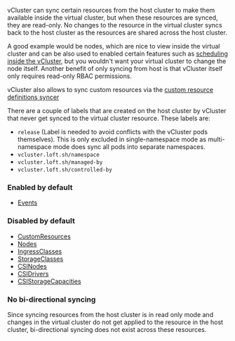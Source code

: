 vCluster can sync certain resources from the host cluster to make them available inside the virtual cluster, but when these resources are 
synced, they are read-only. No changes to the resource in the virtual cluster syncs back to the host cluster as the 
resources are shared across the host cluster.

A good example would be nodes, which are nice to view inside the virtual cluster and can be also used to enabled certain features such as [scheduling inside the vCluster](/vcluster/configure/vcluster-yaml/control-plane/other/advanced/virtual-scheduler.mdx), 
but you wouldn't want your virtual cluster to change the node itself. Another benefit of only syncing from host is that vCluster itself only requires read-only RBAC permissions. 

vCluster also allows to sync custom resources via the [custom resource definitions syncer](../configure/vcluster-yaml/sync/from-host/custom-resources.mdx)

There are a couple of labels that are created on the host cluster by vCluster that never get synced to the virtual cluster resource. These labels are: 

* `release` (Label is needed to avoid conflicts with the vCluster pods themselves). This is only excluded in single-namespace mode as multi-namespace mode does sync all pods into separate namespaces.
* `vcluster.loft.sh/namespace`
* `vcluster.loft.sh/managed-by`
* `vcluster.loft.sh/controlled-by`

### Enabled by default

* [Events](../configure/vcluster-yaml/sync/from-host/events.mdx)

### Disabled by default
* [CustomResources](../configure/vcluster-yaml/sync/from-host/custom-resources.mdx)
* [Nodes](../configure/vcluster-yaml/sync/from-host/nodes.mdx)
* [IngressClasses](../configure/vcluster-yaml/sync/from-host/ingress-classes.mdx)
* [StorageClasses](../configure/vcluster-yaml/sync/from-host/storage-classes.mdx)
* [CSINodes](../configure/vcluster-yaml/sync/from-host/csi-nodes.mdx)
* [CSIDrivers](../configure/vcluster-yaml/sync/from-host/csi-drivers.mdx)
* [CSIStorageCapacities](../configure/vcluster-yaml/sync/from-host/csi-storage-capacities.mdx)

### No bi-directional syncing

Since syncing resources from the host cluster is in read only mode and changes in the virtual cluster do not 
get applied to the resource in the host cluster, bi-directional syncing does not exist across these resources. 

